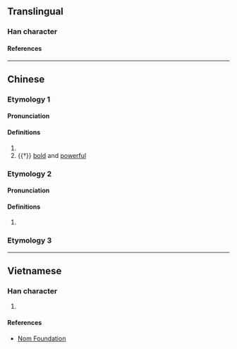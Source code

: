 {{character info}}
==Translingual==

===Han character===
{{Han char|rn=61|rad=心|as=12|sn=15|four=94011|canj=PGGU|ids=⿰忄堯}}

====References====
{{Han ref|kx=0403.160|dkj=11236|dj=0743.170|hdz=42352.080|uh=61A2}}

----

==Chinese==

===Etymology 1===
{{zh-forms|s=𢙒}}

====Pronunciation====
{{zh-pron
|m=xiāo
|c=hiu1
|mc=y
|oc=y
|cat=v,a
}}

====Definitions====
{{zh-hanzi}}

# {{zh-alt-form|嘵|to [[fear]]}}
# {{†}} [[bold]] and [[powerful]]

===Etymology 2===
{{zh-forms|s=𢙒}}

====Pronunciation====
{{zh-pron
|mn=giâu
|cat=
}}

====Definitions====
{{zh-hanzi}}

# {{zh-only|憢疑}}

===Etymology 3===
{{zh-see|僥|v|[[fake]]}}

----

==Vietnamese==

===Han character===
{{vi-readings|rs=心12|reading=nhau}}

# {{rfdef|vi|sort=心12}}

====References====
* [http://nomfoundation.org/common/nom_details.php?codepoint=61a2 Nom Foundation]